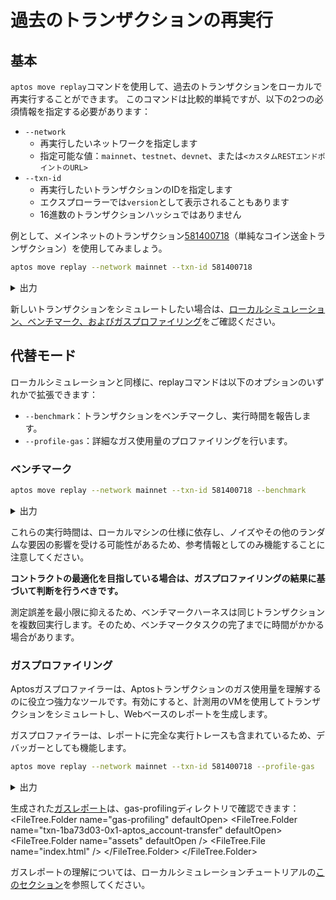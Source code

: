 
# 過去のトランザクションの再実行

## 基本
`aptos move replay`コマンドを使用して、過去のトランザクションをローカルで再実行することができます。
このコマンドは比較的単純ですが、以下の2つの必須情報を指定する必要があります：
- `--network`
  - 再実行したいネットワークを指定します
  - 指定可能な値：`mainnet`、`testnet`、`devnet`、または`<カスタムRESTエンドポイントのURL>`
- `--txn-id`
  - 再実行したいトランザクションのIDを指定します
  - エクスプローラーでは`version`として表示されることもあります
  - 16進数のトランザクションハッシュではありません

例として、メインネットのトランザクション[581400718](https://explorer.aptoslabs.com/txn/581400718?network=mainnet)（単純なコイン送金トランザクション）を使用してみましょう。
```bash filename="Terminal"
aptos move replay --network mainnet --txn-id 581400718
```

<details>
<summary>出力</summary>
```bash
Got 1/1 txns from RestApi.
Replaying transaction...
{
  "Result": {
    "transaction_hash": "0x1ba73d03a0442a845735a17c7be46f3b51e2acb0e5cf68749305c5a17539ac63",
    "gas_used": 7,
    "gas_unit_price": 100,
    "sender": "c94e16736910cc160347d01de345407fe2d350fce5635ac1150319b0fbf5630e",
    "sequence_number": 14637,
    "success": true,
    "version": 581400718,
    "vm_status": "status EXECUTED of type Execution"
  }
}
```
</details>

新しいトランザクションをシミュレートしたい場合は、[ローカルシミュレーション、ベンチマーク、およびガスプロファイリング](working-with-move-contracts/local-simulation-benchmarking-and-gas-profiling.mdx)をご確認ください。

## 代替モード
ローカルシミュレーションと同様に、replayコマンドは以下のオプションのいずれかで拡張できます：
- `--benchmark`：トランザクションをベンチマークし、実行時間を報告します。
- `--profile-gas`：詳細なガス使用量のプロファイリングを行います。

### ベンチマーク
```bash filename="Terminal"
aptos move replay --network mainnet --txn-id 581400718 --benchmark
```

<details>
<summary>出力</summary>
```bash
Got 1/1 txns from RestApi.
Benchmarking transaction...
Running time (cold code cache): 914.821µs
Running time (warm code cache): 820.189µs
{
  "Result": {
    "transaction_hash": "0x1ba73d03a0442a845735a17c7be46f3b51e2acb0e5cf68749305c5a17539ac63",
    "gas_used": 7,
    "gas_unit_price": 100,
    "sender": "c94e16736910cc160347d01de345407fe2d350fce5635ac1150319b0fbf5630e",
    "sequence_number": 14637,
    "success": true,
    "version": 581400718,
    "vm_status": "status EXECUTED of type Execution"
  }
}
```
</details>

これらの実行時間は、ローカルマシンの仕様に依存し、ノイズやその他のランダムな要因の影響を受ける可能性があるため、参考情報としてのみ機能することに注意してください。

**コントラクトの最適化を目指している場合は、ガスプロファイリングの結果に基づいて判断を行うべきです。**

<Callout type="info" emoji="ℹ️">
測定誤差を最小限に抑えるため、ベンチマークハーネスは同じトランザクションを複数回実行します。そのため、ベンチマークタスクの完了までに時間がかかる場合があります。
</Callout>

### ガスプロファイリング
Aptosガスプロファイラーは、Aptosトランザクションのガス使用量を理解するのに役立つ強力なツールです。有効にすると、計測用のVMを使用してトランザクションをシミュレートし、Webベースのレポートを生成します。

ガスプロファイラーは、レポートに完全な実行トレースも含まれているため、デバッガーとしても機能します。

```bash filename="Terminal"
aptos move replay --network mainnet --txn-id 581400718 --profile-gas
```
<details>
<summary>出力</summary>
```bash
Got 1/1 txns from RestApi.
Profiling transaction...
Gas report saved to gas-profiling/txn-1ba73d03-0x1-aptos_account-transfer.
{
  "Result": {
    "transaction_hash": "0x1ba73d03a0442a845735a17c7be46f3b51e2acb0e5cf68749305c5a17539ac63",
    "gas_used": 7,
    "gas_unit_price": 100,
    "sender": "c94e16736910cc160347d01de345407fe2d350fce5635ac1150319b0fbf5630e",
    "sequence_number": 14637,
    "success": true,
    "version": 581400718,
    "vm_status": "status EXECUTED of type Execution"
  }
}
```
</details>

生成された[ガスレポート](/gas-profiling/sample-report-2/index.html)は、gas-profilingディレクトリで確認できます：
<FileTree>
    <FileTree.Folder name="gas-profiling" defaultOpen>
      <FileTree.Folder name="txn-1ba73d03-0x1-aptos_account-transfer" defaultOpen>
        <FileTree.Folder name="assets" defaultOpen />
        <FileTree.File name="index.html" />
      </FileTree.Folder>
    </FileTree.Folder>
</FileTree>

ガスレポートの理解については、ローカルシミュレーションチュートリアルの[このセクション](working-with-move-contracts/local-simulation-benchmarking-and-gas-profiling.mdx#understanding-the-gas-report)を参照してください。